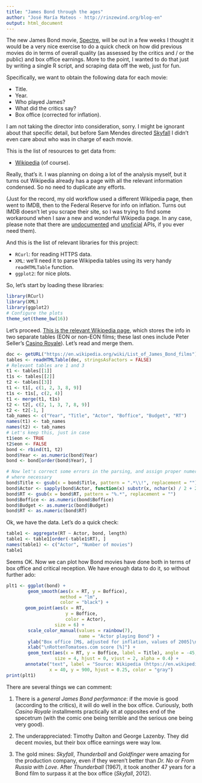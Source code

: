 ```yaml
---
title: "James Bond through the ages"
author: "José María Mateos - http://rinzewind.org/blog-en"
output: html_document
---
```


The new James Bond movie, [Spectre](http://www.imdb.com/title/tt2379713/), will be out in a few weeks I thought it would be a very nice exercise to do a quick check on how did previous movies do in terms of overall quality (as assessed by the critics and / or the public) and box office earnings. More to the point, I wanted to do that just by writing a single R script, and scraping data off the web, just for fun.

Specifically, we want to obtain the following data for each movie:

* Title.
* Year.
* Who played James?
* What did the critics say?
* Box office (corrected for inflation).

I am not taking the director into consideration, sorry. I might be ignorant about that specific detail, but before Sam Mendes directed [Skyfall](http://www.imdb.com/title/tt1074638/) I didn't even care about who was in charge of each movie.

This is the list of resources to get data from:

* [Wikipedia](https://en.wikipedia.org) (of course).

Really, that's it. I was planning on doing a lot of the analysis myself, but it turns out Wikipedia already has a page with all the relevant information condensed. So no need to duplicate any efforts.

(Just for the record, my old workflow used a different Wikipedia page, then went to IMDB, then to the Federal Reserve for info on inflation. Turns out IMDB doesn't let you scrape their site, so I was trying to find some workaround when I saw a new and wonderful Wikipedia page. In any case, please note that there are [undocumented](https://stackoverflow.com/questions/1966503/does-imdb-provide-an-api) and [unoficial](http://www.omdbapi.com/) APIs, if you ever need them).

And this is the list of relevant libraries for this project:

* `RCurl`: for reading HTTPS data.
* `XML`: we'll need it to parse Wikipedia tables using its very handy `readHTMLTable` function.
* `ggplot2`: for nice plots.

So, let's start by loading these libraries:

```r
library(RCurl)
library(XML)
library(ggplot2)
# Configure the plots
theme_set(theme_bw(16))
```

Let's proceed. [This is the relevant Wikipedia page](https://en.wikipedia.org/wiki/List_of_James_Bond_films), which stores the info in two separate tables (EON or non-EON films; these last ones include Peter Seller's [Casino Royale](http://www.imdb.com/title/tt0061452/?ref_=nm_flmg_act_24)). Let's read and merge them.

```r
doc <- getURL("https://en.wikipedia.org/wiki/List_of_James_Bond_films")
tables <- readHTMLTable(doc, stringsAsFactors = FALSE)
# Relevant tables are 1 and 3
t1 <- tables[[1]]
t1s <- tables[[2]]
t2 <- tables[[3]]
t1 <- t1[, c(1, 2, 3, 8, 9)]
t1s <- t1s[, c(2, 4)]
t1 <- merge(t1, t1s)
t2 <- t2[, c(2, 1, 3, 7, 8, 9)]
t2 <- t2[-1, ]
tab_names <- c("Year", "Title", "Actor", "Boffice", "Budget", "RT")
names(t1) <- tab_names
names(t2) <- tab_names
# Let's keep this, just in case
t1$eon <- TRUE
t2$eon <- FALSE
bond <- rbind(t1, t2)
bond$Year <- as.numeric(bond$Year)
bond <- bond[order(bond$Year), ]

# Now let's correct some errors in the parsing, and assign proper numerical values
# where necessary
bond$Title <- gsub(x = bond$Title, pattern = ".*\\!", replacement = "")
bond$Actor <- sapply(bond$Actor, function(x) substr(x, nchar(x) / 2 + 2, nchar(x)))
bond$RT <- gsub(x = bond$RT, pattern = "%.*", replacement = "")
bond$Boffice <- as.numeric(bond$Boffice)
bond$Budget <- as.numeric(bond$Budget)
bond$RT <- as.numeric(bond$RT)
```

Ok, we have the data. Let's do a quick check:

```r
table1 <- aggregate(RT ~ Actor, bond, length)
table1 <- table1[order(-table1$RT), ]
names(table1) <- c("Actor", "Number of movies")
table1
```

Seems OK. Now we can plot how Bond movies have done both in terms of box office and critical reception. We have enough data to do it, so without further ado:

```r
plt1 <- ggplot(bond) + 
        geom_smooth(aes(x = RT, y = Boffice), 
                    method = "lm",
                    color = "black") +
       geom_point(aes(x = RT, 
                      y = Boffice, 
                      color = Actor), 
                  size = 6) +
        scale_color_manual(values = rainbow(7),
                           name = "Actor playing Bond") +
        ylab("Box office [M$, adjusted for inflation, values of 2005]\n") +
        xlab("\nRottenTomatoes.com score [%]") +
        geom_text(aes(x = RT, y = Boffice, label = Title), angle = -45,
                  size = 4, hjust = 0, vjust = 2, alpha = 0.4) +
       annotate("text", label = "Source: Wikipedia (https://en.wikipedia.org/wiki/List_of_James_Bond_films)",
                x = 40, y = 900, hjust = 0.25, color = "gray")
print(plt1)
```

There are several things we can comment:

1. There is a *general James Bond performance*: if the movie is good (according to the critics), it will do well in the box office. Curiously, both *Casino Royale* installments practically sit at opposites end of the specetrum (with the comic one being terrible and the serious one being very good).

2. The underappreciated: Timothy Dalton and George Lazenby. They did decent movies, but their box office earnings were way low.

3. The gold mines: *Skyfall*, *Thunderball* and *Goldfinger* were amazing for the production company, even if they weren't better than *Dr. No* or *From Russia with Love*. After *Thunderball* (1967), it took another 47 years for a Bond film to surpass it at the box office (*Skyfall*, 2012).